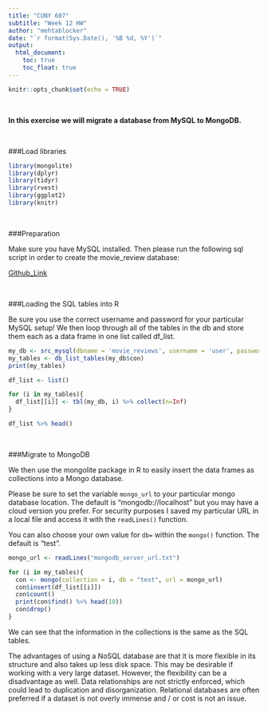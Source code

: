 ---
title: "CUNY 607"
subtitle: "Week 12 HW"
author: "mehtablocker"
date: "`r format(Sys.Date(), '%B %d, %Y')`"
output:
  html_document:
    toc: true
    toc_float: true
---

<style type="text/css">
h3 {
  color: DarkBlue;
}
</style>

```{r setup, include=FALSE}
knitr::opts_chunk$set(echo = TRUE)

```

<br>

__In this exercise we will migrate a database from MySQL to MongoDB.__

<br>

###Load libraries

```{r libraries, message=FALSE}

library(mongolite)
library(dplyr)
library(tidyr)
library(rvest)
library(ggplot2)
library(knitr)
```

<br>

###Preparation

Make sure you have MySQL installed. Then please run the following sql script in order to create the movie_review database:

[Github_Link](https://raw.githubusercontent.com/mehtablocker/cuny_607/master/cuny_607_week_2_hw.sql)

<br>

###Loading the SQL tables into R

Be sure you use the correct username and password for your particular MySQL setup! We then loop through all of the tables in the db and store them each as a data frame in one list called df_list.

```{r load_tables}
my_db <- src_mysql(dbname = 'movie_reviews', username = 'user', password = 'password')
my_tables <- db_list_tables(my_db$con)
print(my_tables)

df_list <- list()

for (i in my_tables){
  df_list[[i]] <- tbl(my_db, i) %>% collect(n=Inf)
}

df_list %>% head()
```

<br>

###Migrate to MongoDB

We then use the mongolite package in R to easily insert the data frames as collections into a Mongo database.  

Please be sure to set the variable `mongo_url` to your particular mongo database location. The default is "mongodb://localhost" but you may have a cloud version you prefer. For security purposes I saved my particular URL in a local file and access it with the `readLines()` function.  

You can also choose your own value for `db=` within the `mongo()` function. The default is "test".

```{r mongo_migrate}
mongo_url <- readLines("mongodb_server_url.txt")

for (i in my_tables){
  con <- mongo(collection = i, db = "test", url = mongo_url)
  con$insert(df_list[[i]])
  con$count()
  print(con$find() %>% head(10))
  con$drop()
}

```

We can see that the information in the collections is the same as the SQL tables.  

The advantages of using a NoSQL database are that it is more flexible in its structure and also takes up less disk space. This may be desirable if working with a very large dataset. However, the flexibility can be a disadvantage as well. Data relationships are not strictly enforced, which could lead to duplication and disorganization. Relational databases are often preferred if a dataset is not overly immense and / or cost is not an issue.
